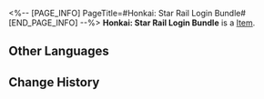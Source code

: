 <%-- [PAGE_INFO]
PageTitle=#Honkai: Star Rail Login Bundle#
[END_PAGE_INFO] --%>
{{Item Infobox
|id          = 310009
|image       = Item Honkai- Star Rail Login Bundle.png{{subst:void|<!--$UPLOAD:<<SpriteOutput/ItemFigures/310009.png>-<Item Honkai- Star Rail Login Bundle.png>-<Item Icons>>-->}}
|type        = 
|invCategory = Valuables
|rarity      = 4
|effect      = 
|description = Use to obtain the following items:<br />· Credit &times;10,000<br />· Adventure Log &times;5<br />· Condensed Aether &times;5<br />· Light Cone: The Seriousness of Breakfast<br />· Relic: Musketeer of Wild Wheat 4-Star Set
}}
'''Honkai: Star Rail Login Bundle''' is a [[Item]].

==Other Languages==
{{Other Languages
|en   = Honkai: Star Rail Login Bundle
|zhs  = 《崩坏：星穹铁道》登录礼包
|zht  = 《崩壞：星穹鐵道》登入禮包
|ja   = 『崩壊：スターレイル』ログインパック
|ko   = 〈붕괴: 스타레일〉 로그인 패키지
|es   = Paquete de inicio de sesión de Honkai: Star Rail
|fr   = Cadeau de connexion de Honkai : Star Rail
|ru   = Набор входа Honkai: Star Rail
|th   = "Honkai: Star Rail" แพ็กของขวัญการเข้าสู่ระบบ
|vi   = Gói Đăng Nhập "Honkai: Star Rail"
|de   = Honkai: Star Rail – Anmeldungspaket
|id   = Paket Hadiah Log In "Honkai: Star Rail"
|pt   = Pacote de Login de Honkai: Star Rail
}}

==Change History==
{{Change History|1.2}}